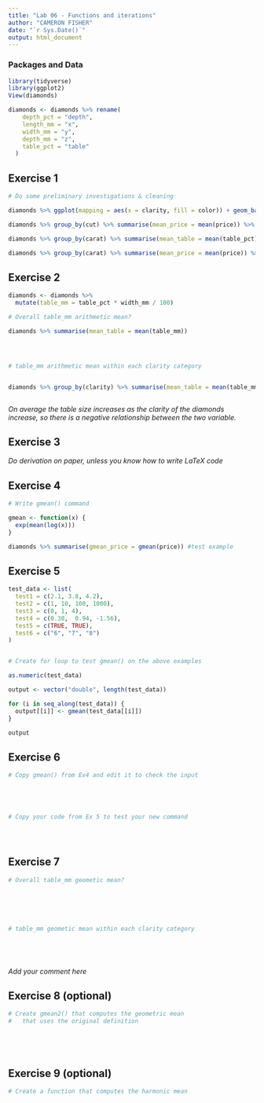 ```yaml
---
title: "Lab 06 - Functions and iterations"
author: "CAMERON FISHER"
date: "`r Sys.Date()`"
output: html_document
---
```



### Packages and Data

```r
library(tidyverse) 
library(ggplot2)
View(diamonds)
```

```r
diamonds <- diamonds %>% rename(
    depth_pct = "depth",
    length_mm = "x",
    width_mm = "y",
    depth_mm = "z",
    table_pct = "table"
  )
```


## Exercise 1

```r
# Do some preliminary investigations & cleaning

diamonds %>% ggplot(mapping = aes(x = clarity, fill = color)) + geom_bar() + labs(title = "Number of Diamonds per clarity", subtitle = "Filled by colour grade", y = "Frequency", x = "Clarity grade")

diamonds %>% group_by(cut) %>% summarise(mean_price = mean(price)) %>% arrange(mean_price)

diamonds %>% group_by(carat) %>% summarise(mean_table = mean(table_pct)) %>% ggplot(mapping = aes(x = carat, y = mean_table)) + geom_line()

diamonds %>% group_by(carat) %>% summarise(mean_price = mean(price)) %>% ggplot(mapping = aes(x = carat, y = mean_price)) + geom_point() + geom_smooth()

```


## Exercise 2

```r

diamonds <- diamonds %>%
  mutate(table_mm = table_pct * width_mm / 100)

# Overall table_mm arithmetic mean?

diamonds %>% summarise(mean_table = mean(table_mm))




# table_mm arithmetic mean within each clarity category


diamonds %>% group_by(clarity) %>% summarise(mean_table = mean(table_mm)) %>% arrange(mean_table)



```

_On average the table size increases as the clarity of the diamonds increase, so there is a negative relationship between the two variable._

## Exercise 3

_Do derivation on paper, unless you know how to write LaTeX code_


## Exercise 4

```r
# Write gmean() command

gmean <- function(x) {
  exp(mean(log(x)))
}

diamonds %>% summarise(gmean_price = gmean(price)) #test example


```

## Exercise 5

```r

test_data <- list(
  test1 = c(2.1, 3.8, 4.2),
  test2 = c(1, 10, 100, 1000),
  test3 = c(0, 1, 4),
  test4 = c(0.38,  0.94, -1.56),
  test5 = c(TRUE, TRUE),
  test6 = c("6", "7", "8")
)


# Create for loop to test gmean() on the above examples

as.numeric(test_data)

output <- vector("double", length(test_data))

for (i in seq_along(test_data)) {
  output[[i]] <- gmean(test_data[[i]])
}

output

```


## Exercise 6

```r
# Copy gmean() from Ex4 and edit it to check the input





# Copy your code from Ex 5 to test your new command





```


## Exercise 7

```r
# Overall table_mm geometic mean?






# table_mm geometic mean within each clarity category






```

_Add your comment here_


## Exercise 8 (optional)

```r
# Create gmean2() that computes the geometric mean 
#   that uses the original definition






```


## Exercise 9 (optional)

```r
# Create a function that computes the harmonic mean







```
